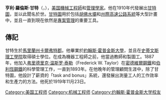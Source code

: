 {{Unreferenced|time=2020-09-14T01:07:28+00:00}}
{{Infobox scientist
| name                    = 亨利·羅倫斯·甘特
| image                   = Henry Gantt.jpg
| image_size             = 
| caption                 = 
| birth_date              = 1861
| birth_place             = [[馬里蘭州|馬里蘭州]][[卡爾弗特縣|卡爾弗特縣]]
| death_date              = November 23, 1919
| death_place             = [[新泽西州|新泽西州]] Montclair
| residence               = 
| citizenship             = [[美国|美国]]
| nationality             = 
| ethnicity               =
| field                   = [[科学管理|科学管理]]
| work_institution        = 
| alma_mater              = [[約翰斯·霍普金斯大學|約翰斯·霍普金斯大學]]<br />[[史蒂文斯理工學院|史蒂文斯理工學院]]
| doctoral_advisor        = 
| doctoral_students       = 
| known_for               = [[甘特圖|甘特圖]]
| author_abbreviation_bot = 
| author_abbreviation_zoo = 
| prizes                  = 
| religion                = 
| footnotes               = 
}}

'''亨利·羅倫斯·甘特'''（{{lang-en|Henry Laurence Gantt}}，{{bd|1861年||1919年||Gantt}}），[[美国|美国]][[機械工程師|機械工程師]]和[[管理學家|管理學家]]。他在1910年代發展出[[甘特圖|甘特圖]]，並以此聞名於世。[[甘特圖|甘特圖]]用於包括[[胡佛水壩|胡佛水壩]]和[[州際高速公路系統|州際高速公路系統]]等大型計畫中，並且一直到現在依然是[[專案管理|專案管理]]的重要工具。

== 傳記 ==
甘特生於[[馬里蘭州|馬里蘭州]][[卡爾弗特郡|卡爾弗特郡]]。他畢業於[[約翰斯·霍普金斯大學|約翰斯·霍普金斯大學]]，並且在[[史蒂文斯理工學院|史蒂文斯理工學院]]取得碩士學位。在成為機器工程師之前，他當過教師和製圖工。1887年，他加入[[弗里德里克·温斯罗·泰勒|弗里德里克·温斯罗·泰勒]]（Frederick W. Taylor）在[[密德維爾鋼鐵|密德維爾鋼鐵]]和[[伯利恆鋼鐵|伯利恆鋼鐵]]的科學管理工作，一直到1893年。在他晚年的管理顧問生涯中，除了甘特圖，他設計了薪資的「task and bonus」系統，還發展出測量工人的工作效率和生產力的方法。他死於1919年11月23日。

{{Authority control}}
{{美国人物小作品}}

{{DEFAULTSORT: Gantt, Henry}}
[[Category:美国工程师|Category:美国工程师]]
[[Category:机械工程师|Category:机械工程师]]
[[Category:约翰斯·霍普金斯大学校友|Category:约翰斯·霍普金斯大学校友]]